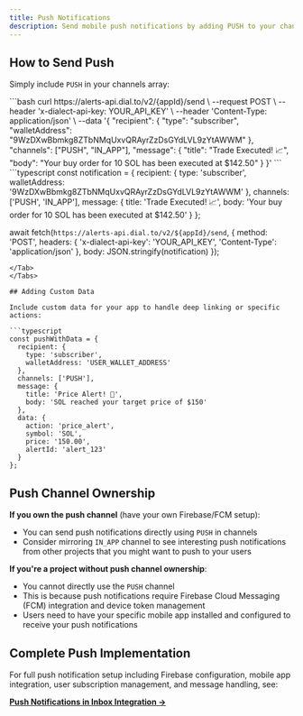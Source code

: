 ```yaml
---
title: Push Notifications
description: Send mobile push notifications by adding PUSH to your channels array to reach users instantly on their mobile devices
---
```


## How to Send Push

Simply include `PUSH` in your channels array:

<Tabs>
<Tab title="curl">
```bash
curl https://alerts-api.dial.to/v2/{appId}/send \
  --request POST \
  --header 'x-dialect-api-key: YOUR_API_KEY' \
  --header 'Content-Type: application/json' \
  --data '{
    "recipient": {
      "type": "subscriber",
      "walletAddress": "9WzDXwBbmkg8ZTbNMqUxvQRAyrZzDsGYdLVL9zYtAWWM"
    },
    "channels": ["PUSH", "IN_APP"],
    "message": {
      "title": "Trade Executed! 📈",
      "body": "Your buy order for 10 SOL has been executed at $142.50"
    }
  }'
```
</Tab>
<Tab title="TypeScript">
```typescript
const notification = {
  recipient: {
    type: 'subscriber',
    walletAddress: '9WzDXwBbmkg8ZTbNMqUxvQRAyrZzDsGYdLVL9zYtAWWM'
  },
  channels: ['PUSH', 'IN_APP'],
  message: {
    title: 'Trade Executed! 📈',
    body: 'Your buy order for 10 SOL has been executed at $142.50'
  }
};

await fetch(`https://alerts-api.dial.to/v2/${appId}/send`, {
  method: 'POST',
  headers: {
    'x-dialect-api-key': 'YOUR_API_KEY',
    'Content-Type': 'application/json'
  },
  body: JSON.stringify(notification)
});
```
</Tab>
</Tabs>

## Adding Custom Data

Include custom data for your app to handle deep linking or specific actions:

```typescript
const pushWithData = {
  recipient: {
    type: 'subscriber',
    walletAddress: 'USER_WALLET_ADDRESS'
  },
  channels: ['PUSH'],
  message: {
    title: 'Price Alert! 🚨',
    body: 'SOL reached your target price of $150'
  },
  data: {
    action: 'price_alert',
    symbol: 'SOL',
    price: '150.00',
    alertId: 'alert_123'
  }
};
```

## Push Channel Ownership

**If you own the push channel** (have your own Firebase/FCM setup):
- You can send push notifications directly using `PUSH` in channels
- Consider mirroring `IN_APP` channel to see interesting push notifications from other projects that you might want to push to your users

**If you're a project without push channel ownership**:
- You cannot directly use the `PUSH` channel
- This is because push notifications require Firebase Cloud Messaging (FCM) integration and device token management
- Users need to have your specific mobile app installed and configured to receive your push notifications

## Complete Push Implementation

For full push notification setup including Firebase configuration, mobile app integration, user subscription management, and message handling, see:

**[Push Notifications in Inbox Integration →](../../integrate-inbox/api/push-notifications)**